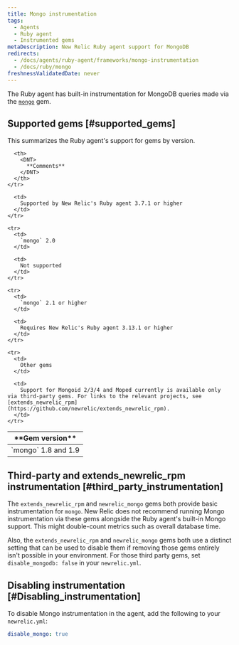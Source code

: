 ```yaml
---
title: Mongo instrumentation
tags:
  - Agents
  - Ruby agent
  - Instrumented gems
metaDescription: New Relic Ruby agent support for MongoDB
redirects:
  - /docs/agents/ruby-agent/frameworks/mongo-instrumentation
  - /docs/ruby/mongo
freshnessValidatedDate: never
---
```


The Ruby agent has built-in instrumentation for MongoDB queries made via the [`mongo`](https://rubygems.org/gems/mongo "Link opens in a new window") gem.

## Supported gems [#supported_gems]

This summarizes the Ruby agent's support for gems by version.

<table>
  <thead>
    <tr>
      <th style={{ width: "200px" }}>
        <DNT>
          **Gem version**
        </DNT>
      </th>

      <th>
        <DNT>
          **Comments**
        </DNT>
      </th>
    </tr>
  </thead>

  <tbody>
    <tr>
      <td>
        `mongo` 1.8 and 1.9
      </td>

      <td>
        Supported by New Relic's Ruby agent 3.7.1 or higher
      </td>
    </tr>

    <tr>
      <td>
        `mongo` 2.0
      </td>

      <td>
        Not supported
      </td>
    </tr>

    <tr>
      <td>
        `mongo` 2.1 or higher
      </td>

      <td>
        Requires New Relic's Ruby agent 3.13.1 or higher
      </td>
    </tr>

    <tr>
      <td>
        Other gems
      </td>

      <td>
        Support for Mongoid 2/3/4 and Moped currently is available only via third-party gems. For links to the relevant projects, see [extends_newrelic_rpm](https://github.com/newrelic/extends_newrelic_rpm).
      </td>
    </tr>
  </tbody>
</table>

## Third-party and extends_newrelic_rpm instrumentation [#third_party_instrumentation]

The `extends_newrelic_rpm` and `newrelic_mongo` gems both provide basic instrumentation for `mongo`. New Relic does not recommend running Mongo instrumentation via these gems alongside the Ruby agent's built-in Mongo support. This might double-count metrics such as overall database time.

Also, the `extends_newrelic_rpm` and `newrelic_mongo` gems both use a distinct setting that can be used to disable them if removing those gems entirely isn't possible in your environment. For those third party gems, set `disable_mongodb: false` in your `newrelic.yml`.

## Disabling instrumentation [#Disabling_instrumentation]

To disable Mongo instrumentation in the agent, add the following to your `newrelic.yml`:

```yml
disable_mongo: true
```
